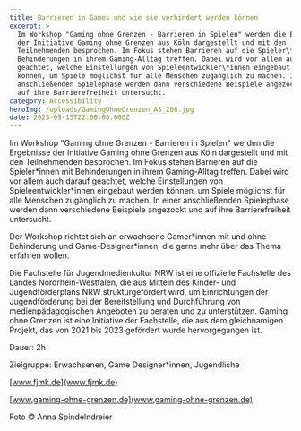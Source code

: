 ```yaml
---
title: Barrieren in Games und wie sie verhindert werden können
excerpt: >
  Im Workshop "Gaming ohne Grenzen - Barrieren in Spielen" werden die Ergebnisse
  der Initiative Gaming ohne Grenzen aus Köln dargestellt und mit den
  Teilnehmenden besprochen. Im Fokus stehen Barrieren auf die Spieler\*innen mit
  Behinderungen in ihrem Gaming-Alltag treffen. Dabei wird vor allem auch darauf
  geachtet, welche Einstellungen von Spieleentwickler\*innen eingebaut werden
  können, um Spiele möglichst für alle Menschen zugänglich zu machen. In einer
  anschließenden Spielephase werden dann verschiedene Beispiele angezockt und
  auf ihre Barrierefreiheit untersucht.
category: Accessibility
heroImg: /uploads/GamingOhneGrenzen_AS_208.jpg
date: 2023-09-15T22:00:00.000Z
---
```


Im Workshop "Gaming ohne Grenzen - Barrieren in Spielen" werden die Ergebnisse der Initiative Gaming ohne Grenzen aus Köln dargestellt und mit den Teilnehmenden besprochen. Im Fokus stehen Barrieren auf die Spieler\*innen mit Behinderungen in ihrem Gaming-Alltag treffen. Dabei wird vor allem auch darauf geachtet, welche Einstellungen von Spieleentwickler\*innen eingebaut werden können, um Spiele möglichst für alle Menschen zugänglich zu machen. In einer anschließenden Spielephase werden dann verschiedene Beispiele angezockt und auf ihre Barrierefreiheit untersucht.

Der Workshop richtet sich an erwachsene Gamer\*innen mit und ohne Behinderung und Game-Designer\*innen, die gerne mehr über das Thema erfahren wollen.

Die Fachstelle für Jugendmedienkultur NRW ist eine offizielle Fachstelle des Landes Nordrhein-Westfalen, die aus Mitteln des Kinder- und Jugendförderplans NRW strukturgefördert wird, um Einrichtungen der Jugendförderung bei der Bereitstellung und Durchführung von medienpädagogischen Angeboten zu beraten und zu unterstützen. Gaming ohne Grenzen ist eine Initiative der Fachstelle, die aus dem gleichnamigen Projekt, das von 2021 bis 2023 gefördert wurde hervorgegangen ist.

Dauer: 2h

Zielgruppe: Erwachsenen, Game Designer\*innen, Jugendliche

[www.fjmk.de](www.fjmk.de)

[www.gaming-ohne-grenzen.de](www.gaming-ohne-grenzen.de)

Foto © Anna Spindelndreier
